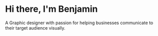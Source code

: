 # Hi there, I'm Benjamin

A Graphic designer with passion for helping businesses communicate to their target audience visually.
